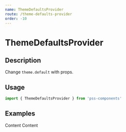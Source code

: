 ```yaml
---
name: ThemeDefaultsProvider
route: /theme-defaults-provider
order: -10
---
```



# ThemeDefaultsProvider

## Description

Change `theme.default` with props.


## Usage

```js
import { ThemeDefaultsProvider } from 'pss-components'
```

## Examples

<Playground>
  <Box>
    <Box tm={true} ratio={16 / 9} pd={1} mgb={1}>
      Content
    </Box>
    <ThemeDefaultsProvider palette='inverted'>
      <Box tm={true} ratio={16 / 9} pd={1}>
        Content
      </Box>
    </ThemeDefaultsProvider>
  </Box>
</Playground>
